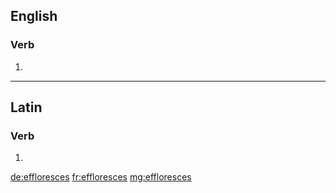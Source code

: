==English==

===Verb===
{{head|en}}

# {{en-third-person singular of|effloresce}}

----

==Latin==

===Verb===
{{la-verb-form|efflōrēscēs}}

# {{conjugation of|efflōrēscō||2|s|fut|act|ind|lang=la}}

[[de:effloresces]]
[[fr:effloresces]]
[[mg:effloresces]]